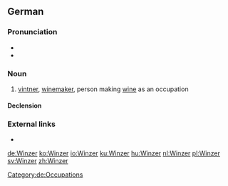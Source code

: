 ==German==
{{slim-wikipedia|lang=de}}

===Pronunciation===
* {{IPA|/ˈvɪntsɐ/|lang=de}}
* {{audio|De-Winzer.ogg|Audio|lang=de}}

===Noun===
{{de-noun|m|Winzers|Winzer|f=Winzerin}}

# [[vintner]], [[winemaker]], person making [[wine]] as an occupation

====Declension====
{{de-decl-noun-m|s}}

===External links===
* {{R:Duden}}

[[Category:de:Occupations]]

[[de:Winzer]]
[[ko:Winzer]]
[[io:Winzer]]
[[ku:Winzer]]
[[hu:Winzer]]
[[nl:Winzer]]
[[pl:Winzer]]
[[sv:Winzer]]
[[zh:Winzer]]